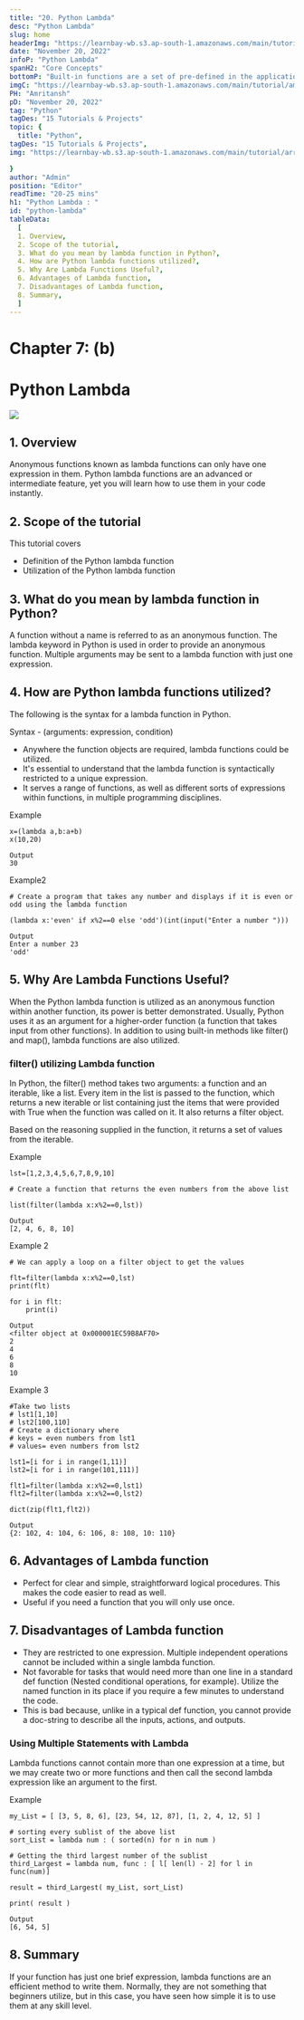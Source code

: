 ```yaml
---
title: "20. Python Lambda"
desc: "Python Lambda"
slug: home
headerImg: "https://learnbay-wb.s3.ap-south-1.amazonaws.com/main/tutorial/python.png"
date: "November 20, 2022"
infoP: "Python Lambda"
spanH2: "Core Concepts"
bottomP: "Built-in functions are a set of pre-defined in the application library of the programming language, allowing the program to call them directly whenever needed to complete certain functional activities."
imgC: "https://learnbay-wb.s3.ap-south-1.amazonaws.com/main/tutorial/amritansh.png"
PH: "Amritansh"
pD: "November 20, 2022"
tag: "Python"
tagDes: "15 Tutorials & Projects"
topic: {
  title: "Python",
tagDes: "15 Tutorials & Projects",
img: "https://learnbay-wb.s3.ap-south-1.amazonaws.com/main/tutorial/arrow.png"

}
author: "Admin"
position: "Editor"
readTime: "20-25 mins"
h1: "Python Lambda : "
id: "python-lambda"
tableData:
  [
  1. Overview,
  2. Scope of the tutorial,  
  3. What do you mean by lambda function in Python?,  
  4. How are Python lambda functions utilized?,  
  5. Why Are Lambda Functions Useful?,
  6. Advantages of Lambda function,
  7. Disadvantages of Lambda function,
  8. Summary,
  ]
---
```



# **Chapter 7: (b)**


# **Python Lambda**


<img src="https://learnbay-wb.s3.ap-south-1.amazonaws.com/main/tutorial/Python+Lambda.jpg"></img>



## 1. Overview

Anonymous functions known as lambda functions can only have one expression in them. Python lambda functions are an advanced or intermediate feature, yet you will learn how to use them in your code instantly.


## 2. Scope of the tutorial

This tutorial covers



* Definition of the Python lambda function
* Utilization of the Python lambda function


## 3. What do you mean by lambda function in Python?

A function without a name is referred to as an anonymous function. The lambda keyword in Python is used in order to provide an anonymous function. Multiple arguments may be sent to a lambda function with just one expression.


## 4. How are Python lambda functions utilized?

The following is the syntax for a lambda function in Python.

Syntax - (arguments: expression, condition)



* Anywhere the function objects are required, lambda functions could be utilized.
* It's essential to understand that the lambda function is syntactically restricted to a unique expression.
* It serves a range of functions, as well as different sorts of expressions within functions, in multiple programming disciplines.

Example


```
x=(lambda a,b:a+b)
x(10,20)

Output
30
```


Example2


```
# Create a program that takes any number and displays if it is even or odd using the lambda function

(lambda x:'even' if x%2==0 else 'odd')(int(input("Enter a number ")))

Output
Enter a number 23
'odd'
```



## 5. Why Are Lambda Functions Useful?

When the Python lambda function is utilized as an anonymous function within another function, its power is better demonstrated. Usually, Python uses it as an argument for a higher-order function (a function that takes input from other functions). In addition to using built-in methods like filter() and map(), lambda functions are also utilized.


### **filter() utilizing Lambda function**

In Python, the filter() method takes two arguments: a function and an iterable, like a list. Every item in the list is passed to the function, which returns a new iterable or list containing just the items that were provided with True when the function was called on it. It also returns a filter object.

Based on the reasoning supplied in the function, it returns a set of values from the iterable.

Example


```
lst=[1,2,3,4,5,6,7,8,9,10]

# Create a function that returns the even numbers from the above list

list(filter(lambda x:x%2==0,lst))

Output
[2, 4, 6, 8, 10]
```


Example 2


```
# We can apply a loop on a filter object to get the values

flt=filter(lambda x:x%2==0,lst)
print(flt)

for i in flt:
    print(i)

Output
<filter object at 0x000001EC59B8AF70>
2
4
6
8
10
```


Example 3


```
#Take two lists
# lst1[1,10]
# lst2[100,110]
# Create a dictionary where
# keys = even numbers from lst1
# values= even numbers from lst2

lst1=[i for i in range(1,11)]
lst2=[i for i in range(101,111)]

flt1=filter(lambda x:x%2==0,lst1)
flt2=filter(lambda x:x%2==0,lst2)

dict(zip(flt1,flt2))

Output
{2: 102, 4: 104, 6: 106, 8: 108, 10: 110}
```



## 6. Advantages of Lambda function



* Perfect for clear and simple, straightforward logical procedures. This makes the code easier to read as well.
* Useful if you need a function that you will only use once.


## 7. Disadvantages of Lambda function



* They are restricted to one expression. Multiple independent operations cannot be included within a single lambda function.  
* Not favorable for tasks that would need more than one line in a standard def function (Nested conditional operations, for example). Utilize the named function in its place if you require a few minutes to understand the code.
* This is bad because, unlike in a typical def function, you cannot provide a doc-string to describe all the inputs, actions, and outputs. 


### **Using Multiple Statements with Lambda**

Lambda functions cannot contain more than one expression at a time, but we may create two or more functions and then call the second lambda expression like an argument to the first.

Example


```
my_List = [ [3, 5, 8, 6], [23, 54, 12, 87], [1, 2, 4, 12, 5] ]  
  
# sorting every sublist of the above list  
sort_List = lambda num : ( sorted(n) for n in num )  
  
# Getting the third largest number of the sublist  
third_Largest = lambda num, func : [ l[ len(l) - 2] for l in func(num)]

result = third_Largest( my_List, sort_List) 

print( result )

Output
[6, 54, 5]
```



## 8. Summary

If your function has just one brief expression, lambda functions are an efficient method to write them. Normally, they are not something that beginners utilize, but in this case, you have seen how simple it is to use them at any skill level.
